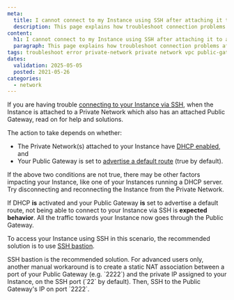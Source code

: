```yaml
---
meta:
  title: I cannot connect to my Instance using SSH after attaching it to a Private Network with a Public Gateway
  description: This page explains how troubleshoot connection problems after attaching an Instance to a Private Network which has a Public Gateway
content:
  h1: I cannot connect to my Instance using SSH after attaching it to a Private Network with a Public Gateway
  paragraph: This page explains how troubleshoot connection problems after attaching an Instance to a Private Network which has a Public Gateway
tags: troubleshoot error private-network private network vpc public-gateway
dates:
  validation: 2025-05-05
  posted: 2021-05-26
categories:
  - network
---
```


If you are having trouble [connecting to your Instance via SSH](/instances/how-to/connect-to-instance/), when the Instance is attached to a Private Network which also has an attached Public Gateway, read on for help and solutions.

The action to take depends on whether:

- The Private Network(s) attached to your Instance have [DHCP enabled](/vpc/how-to/activate-dhcp/), and 
- Your Public Gateway is set to [advertise a default route](/public-gateways/concepts/#default-route) (true by default).

If the above two conditions are not true, there may be other factors impacting your Instance, like one of your Instances running a DHCP server. Try disconnecting and reconnecting the Instance from the Private Network. 

If DHCP **is** activated and your Public Gateway **is** set to advertise a default route, not being able to connect to your Instance via SSH is **expected behavior**. All the traffic towards your Instance now goes through the Public Gateway. 

To access your Instance using SSH in this scenario, the recommended solution is to use [SSH bastion](/public-gateways/how-to/use-ssh-bastion/).

<Message type="important">
SSH bastion is the recommended solution. For advanced users only, another manual workaround is to create a static NAT association between a port of your Public Gateway (e.g. `2222`) and the private IP assigned to your Instance, on the SSH port (`22` by default). Then, SSH to the Public Gateway's IP on port `2222`.
</Message>